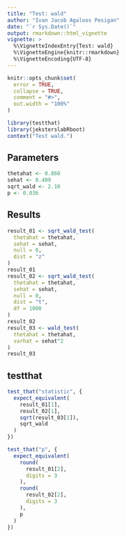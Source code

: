 ```yaml
---
title: "Test: wald"
author: "Ivan Jacob Agaloos Pesigan"
date: "`r Sys.Date()`"
output: rmarkdown::html_vignette
vignette: >
  %\VignetteIndexEntry{Test: wald}
  %\VignetteEngine{knitr::rmarkdown}
  %\VignetteEncoding{UTF-8}
---
```



```r
knitr::opts_chunk$set(
  error = TRUE,
  collapse = TRUE,
  comment = "#>",
  out.width = "100%"
)
```



```r
library(testthat)
library(jeksterslabRboot)
context("Test wald.")
```


## Parameters


```r
thetahat <- 0.860
sehat <- 0.409
sqrt_wald <- 2.10
p <- 0.036
```


## Results


```r
result_01 <- sqrt_wald_test(
  thetahat = thetahat,
  sehat = sehat,
  null = 0,
  dist = "z"
)
result_01
result_02 <- sqrt_wald_test(
  thetahat = thetahat,
  sehat = sehat,
  null = 0,
  dist = "t",
  df = 1000
)
result_02
result_03 <- wald_test(
  thetahat = thetahat,
  varhat = sehat^2
)
result_03
```


## testthat


```r
test_that("statistic", {
  expect_equivalent(
    result_01[1],
    result_02[1],
    sqrt(result_03[1]),
    sqrt_wald
  )
})
```



```r
test_that("p", {
  expect_equivalent(
    round(
      result_01[2],
      digits = 3
    ),
    round(
      result_02[2],
      digits = 3
    ),
    p
  )
})
```

